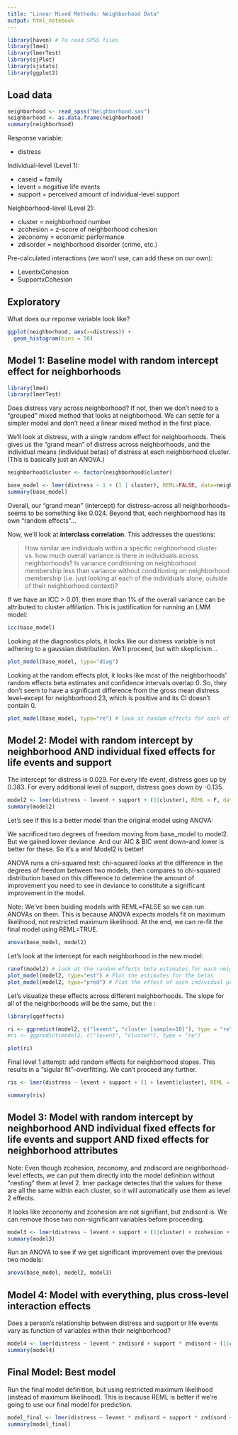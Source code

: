 ```yaml
---
title: "Linear Mixed Methods: Neighborhood Data"
output: html_notebook
---
```



```r
library(haven) # To read SPSS files
library(lme4)
library(lmerTest)
library(sjPlot)
library(sjstats)
library(ggplot2)
```


## Load data

```r
neighborhood <- read_spss("Neighborhood.sav")
neighborhood <- as.data.frame(neighborhood)
summary(neighborhood)
```


Response variable:

* distress

Individual-level (Level 1):

* caseid = family
* levent = negative life events
* support = perceived amount of individual-level support

Neighborhood-level (Level 2):

* cluster = neighborhood number
* zcohesion = z-score of neighborhood cohesion
* zeconomy = economic performance
* zdisorder = neighborhood disorder (crime, etc.)

Pre-calculated interactions (we won't use, can add these on our own):

* LeventxCohesion 
* SupportxCohesion


## Exploratory

What does our reponse variable look like?

```r
ggplot(neighborhood, aes(x=distress)) +
  geom_histogram(bins = 50)
```



## Model 1: Baseline model with random intercept effect for neighborhoods

```r
library(lme4)
library(lmerTest)
```

Does distress vary across neighborhood?  If not, then we don't need to a "grouped" mixed method that looks at neighborhood.  We can settle for a simpler model and don't need a linear mixed method in the first place.

We'll look at distress, with a single random effect for neighborhoods.  Theis gives us the "grand mean" of distress across neighborhoods, and the individual means (individual betas) of distress at each neighborhood cluster.  (This is basically just an ANOVA.)

```r
neighborhood$cluster <- factor(neighborhood$cluster)

base_model <- lmer(distress ~ 1 + (1 | cluster), REML=FALSE, data=neighborhood)
summary(base_model)
```

Overall, our "grand mean" (intercept) for distress--across all neighborhoods--seems to be something like 0.024.  Beyond that, each neighborhood has its own "random effects"...

Now, we'll look at **interclass correlation**.  This addresses the questions: 

> How similar are individuals within a specific neighborhood cluster vs. how much overall variance is there in individuals across neighborhoods?  Is variance conditioning on neighborhood membership less than variance without conditioning on neighborhood membership (i.e. just looking at each of the individuals alone, outside of their neighborhood context)?

If we have an ICC > 0.01, then more than 1% of the overall variance can be attributed to cluster affiliation.  This is justification for running an LMM model:

```r
icc(base_model)
```


Looking at the diagnostics plots, it looks like our distress variable is not adhering to a gaussian distribution.  We'll proceed, but with skepticism...

```r
plot_model(base_model, type="diag")
```

Looking at the random effects plot, it looks like most of the neighborhoods' random effects beta estimates and confidence intervals overlap 0.  So, they don't seem to have a significant difference from the gross mean distress level--except for neighborhood 23, which is positive and its CI doesn't contain 0.

```r
plot_model(base_model, type="re") # look at random effects for each of the neighborhoods
```



## Model 2: Model with random intercept by neighborhood AND individual fixed effects for life events and support

The intercept for distress is 0.029. For every life event, distress goes up by 0.383. For every additional level of support, distress goes down by -0.135.

```r
model2 <- lmer(distress ~ levent + support + (1|cluster), REML = F, data=neighborhood)
summary(model2)
```


Let's see if this is a better model than the original model using ANOVA:

We sacrificed two degrees of freedom moving from base_model to model2. But we gained lower deviance. And our AIC & BIC went down--and lower is better for these. So it's a win!  Model2 is better!

ANOVA runs a chi-squared test: chi-squared looks at the difference in the degrees of freedom between two models, then compares to chi-squared distribution based on this difference to determine the amount of improvement you need to see in deviance to constitute a significant improvement in the model.

Note: We've been buiding models with REML=FALSE so we can run ANOVAs on them. This is because ANOVA expects models fit on maximum likelihood, not restricted maximum likelihood. At the end, we can re-fit the final model using REML=TRUE.

```r
anova(base_model, model2)
```

Let's look at the intercept for each neighborhood in the new model:
```r
ranef(model2) # look at the random effects beta estimates for each neighborhood
plot_model(model2, type="est") # Plot the estimates for the betas
plot_model(model2, type="pred") # Plot the effect of each individual predictors on distress levels (based on beta estimate, slope estimate, and CI)
```


Let's visualize these effects across different neighborhoods.  The slope for all of the neighborhoods will be the same, but the :

```r
library(ggeffects)

ri <- ggpredict(model2, c("levent", "cluster [sample=10]"), type = "re")
#ri <- ggpredict(model2, c("levent", "cluster"), type = "re")

plot(ri)
```


Final level 1 attempt: add random effects for neighborhood slopes.  This results in a "sigular fit"--overfitting.  We can't proceed any further.

```r
ris <- lmer(distress ~ levent + support + (1 + levent|cluster), REML = F, data = nh)

summary(ris)
```



## Model 3: Model with random intercept by neighborhood AND individual fixed effects for life events and support AND fixed effects for neighborhood attributes

Note: Even though zcohesion, zeconomy, and zndiscord are neighborhood-level effects, we can put them directly into the model definition without "nesting" them at level 2. lmer package detectes that the values for these are all the same within each cluster, so it will automatically use them as level 2 effects.

It looks like zeconomy and zcohesion are not signifiant, but zndisord is.  We can remove those two non-significant variables before proceeding.

```r
model3 <- lmer(distress ~ levent + support + (1|cluster) + zcohesion + zeconomy + zndisord, REML = F, data=neighborhood)
summary(model3)
```


Run an ANOVA to see if we get significant improvement over the previous two models:

```r
anova(base_model, model2, model3)
```


## Model 4: Model with everything, plus cross-level interaction effects

Does a person's relationship between distress and support or life events vary as function of variables within their neighborhood?

```r
model4 <- lmer(distress ~ levent * zndisord + support * zndisord + (1|cluster), REML = F, data=neighborhood)
summary(model4)
```


## Final Model: Best model 

Run the final model definition, but using restricted maximum likelihood (instead of maximum likelihood).  This is because REML is better if we're going to use our final model for prediction. 

```r
model_final <- lmer(distress ~ levent * zndisord + support * zndisord + (1|cluster), REML = TRUE, data=neighborhood)
summary(model_final)
```


